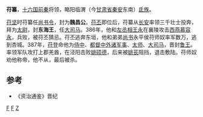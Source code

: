 '''苻纂'''，[[十六国|十六国]][[前秦|前秦]]将领，略阳临渭（今[[甘肃省|甘肃省]][[秦安|秦安]]东南）[[氐族|氐族]]。

[[苻坚|苻坚]]时苻纂任[[尚书令|尚书令]]，封为'''魏昌公'''。[[苻丕|苻丕]]即位后，苻纂从[[长安|长安]]率领三千壮士投奔，拜为[[太尉|太尉]]，封'''东海王'''，任[[大司马|大司马]]。386年，他和[[左丞相|左丞相]][[王永_(前秦)|王永]]在襄陵攻击[[西燕|西燕]][[慕容永|慕容永]]，兵败，被苻丕猜忌。苻丕逃奔东垣，他和弟弟[[尚书|尚书]]永平侯苻师奴率军数万，逃到杏城。387年，[[苻登|苻登]]命他为[[侍中|侍中]]、[[都督中外诸军事|都督中外诸军事]]、[[太师|太师]]、[[大司马|大司马]]，晋封[[鲁王|鲁王]]。率领军队攻打上郡羌酋，在泾阳击败[[姚硕德|姚硕德]]，后来被[[姚苌|姚苌]]阻挡，退击敷陆。苻师奴劝他称帝，他不从，最后被杀。

==参考==
*《资治通鉴》晋纪

[[Category:前秦军事人物|F]]
[[Category:前秦皇族|F]]
[[Category:苻姓|Z]]